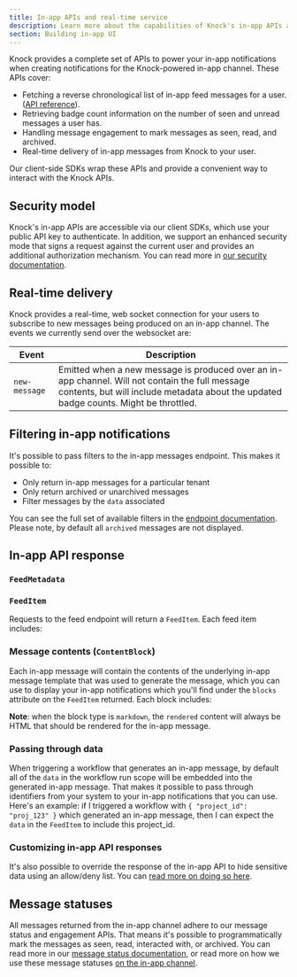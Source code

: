 ```yaml
---
title: In-app APIs and real-time service
description: Learn more about the capabilities of Knock's in-app APIs and real-time services, and how these can power robust in-app notification experiences with little effort.
section: Building in-app UI
---
```


Knock provides a complete set of APIs to power your in-app notifications when creating notifications for the Knock-powered in-app channel. These APIs cover:

- Fetching a reverse chronological list of in-app feed messages for a user. ([API reference](/reference#get-feed)).
- Retrieving badge count information on the number of seen and unread messages a user has. 
- Handling message engagement to mark messages as seen, read, and archived.
- Real-time delivery of in-app messages from Knock to your user.

Our client-side SDKs wrap these APIs and provide a convenient way to interact with the Knock APIs.

## Security model

Knock's in-app APIs are accessible via our client SDKs, which use your public API key to authenticate. In addition, we support an enhanced security mode that signs a request against the current user and provides an additional authorization mechanism. You can read more in [our security documentation](/in-app-ui/security-and-authentication).

## Real-time delivery

Knock provides a real-time, web socket connection for your users to subscribe to new messages being produced on an in-app channel. The events we currently send over the websocket are:

| Event                              | Description                                                                          |
| ------------------------------------- | ------------------------------------------------------------------------------------ |
| `new-message`                         | Emitted when a new message is produced over an in-app channel. Will not contain the full message contents, but will include metadata about the updated badge counts. Might be throttled.         |

## Filtering in-app notifications

It's possible to pass filters to the in-app messages endpoint. This makes it possible to:

- Only return in-app messages for a particular tenant
- Only return archived or unarchived messages
- Filter messages by the `data` associated

You can see the full set of available filters in the [endpoint documentation](/reference#get-feed). Please note, by default all `archived` messages are not displayed.

## In-app API response

### `FeedMetadata`

<Attributes>
  <Attribute
    name="total_count"
    type="number"
    description="The total number of messages the user has for this in-app channel."
  />
  <Attribute
    name="unread_count"
    type="number"
    description="The total number of unread items the user has on the in-app channel."
  />
  <Attribute
    name="unseen_count"
    type="number"
    description="The total number of unseen items the user has on the in-app channel."
  />
</Attributes>

### `FeedItem`

Requests to the feed endpoint will return a `FeedItem`. Each feed item includes:

<Attributes>
  <Attribute
    name="id"
    type="string"
    description="A unique identifier for the item."
  />
  <Attribute
    name="actors"
    type="Recipient[]"
    description="One or more actors that were attributed to the workflow run."
  />
   <Attribute
    name="total_actors"
    type="number"
    description="The total count of unique actors includes across all workflow runs that generated this message."
  />
  <Attribute
    name="activities"
    type="Activity[]"
    description="One or more activities associated with this in-app message. Will only include multiple activities when the message was generated from a batch."
  />
  <Attribute
    name="total_activities"
    type="number"
    description="The total count of workflow runs that generated this message. Will only be > 1 when used with a batch."
  />
  <Attribute
    name="activities"
    type="Activity[]"
    description="One or more activities associated with this in-app message. Will only include multiple activities when the message was generated from a batch."
  />
  <Attribute
    name="data"
    type="Record<string, any>"
    description="The combined workflow run data associated with this message. See below for more information."
  />
  <Attribute
    name="blocks"
    type="ContentBlock[]"
    description="The rendered contents of each feed item. See below for more information."
  />
  <Attribute
    name="source"
    type="WorkflowSource"
    description="The key, version_id, and categories of the workflow that generated this in-app message."
  />
  <Attribute
    name="tenant"
    type="string"
    description="An optional tenant identifier that was set in the workflow run scope."
  />
  <Attribute
    name="archived_at"
    type="utc_datetime"
    description="An optional tenant identifier that was set in the workflow run scope."
  />
  <Attribute
    name="read_at"
    type="utc_datetime"
    description="When set, indicates the last time the message was marked as read."
  />
  <Attribute
    name="seen_at"
    type="utc_datetime"
    description="When set, indicates the last time the message was marked as seen."
  />
  <Attribute
    name="link_clicked_at"
    type="utc_datetime"
    description="When set, indicates the last time the message was clicked."
  />
  <Attribute
    name="inserted_at"
    type="utc_datetime"
    description="The time the message was generated."
  />
  <Attribute
    name="updated_at"
    type="utc_datetime"
    description="The time the message was last updated."
  />
</Attributes>

### Message contents (`ContentBlock`)

Each in-app message will contain the contents of the underlying in-app message template that was used to generate the message, which you can use to display your in-app notifications which you'll find under the `blocks` attribute on the `FeedItem` returned. Each block includes:

<Attributes>
  <Attribute
    name="key"
    type="string"
    description="A unique key for the block."
  />
  <Attribute
    name="type"
    type="markdown | string"
    description="The type of block."
  />
  <Attribute
    name="rendered"
    type="string"
    description="The complete rendered content for the block."
  />
  <Attribute
    name="content"
    type="string"
    description="The liquid template associated with the block."
  />
</Attributes>

**Note**: when the block type is `markdown`, the `rendered` content will always be HTML that should be rendered for the in-app message.

### Passing through data

When triggering a workflow that generates an in-app message, by default all of the `data` in the workflow run scope will be embedded into the generated in-app message. That makes it possible to pass through identifiers from your system to your in-app notifications that you can use. Here's an example: if I triggered a workflow with `{ "project_id": "proj_123" }` which generated an in-app message, then I can expect the `data` in the `FeedItem` to include this project_id.

### Customizing in-app API responses

It's also possible to override the response of the in-app API to hide sensitive data using an allow/deny list. You can [read more on doing so here](/integrations/in-app/knock#customizing-api-response-content). 

## Message statuses

All messages returned from the in-app channel adhere to our message status and engagement APIs. That means it's possible to programmatically mark the messages as seen, read, interacted with, or archived. You can read more in our [message status documentation](/send-notifications/message-statuses), or read more on how we use these message statuses [on the in-app channel](/integrations/in-app/knock#how-the-knock-in-app-feed-uses-status).

